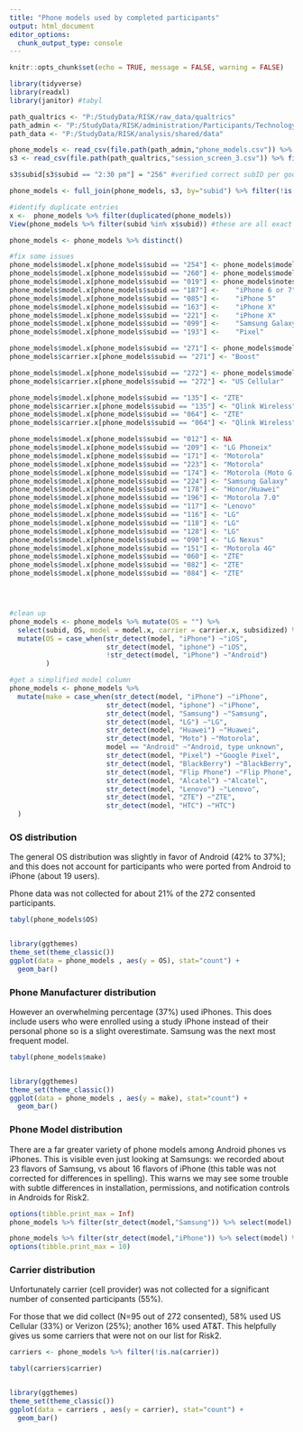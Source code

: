 ```yaml
---
title: "Phone models used by completed participants"
output: html_document
editor_options:
  chunk_output_type: console
---
```


```r
knitr::opts_chunk$set(echo = TRUE, message = FALSE, warning = FALSE)
```

```r
library(tidyverse)
library(readxl)
library(janitor) #tabyl

path_qualtrics <- "P:/StudyData/RISK/raw_data/qualtrics"
path_admin <- "P:/StudyData/RISK/administration/Participants/Technology Tracking"
path_data <- "P:/StudyData/RISK/analysis/shared/data"
```


```r
phone_models <- read_csv(file.path(path_admin,"phone_models.csv")) %>% select(subid=`Sub ID`, model=`Phone type`, carrier=Carrier,subsidized=`State Subsidized Phone?`,notes=Notes)
s3 <- read_csv(file.path(path_qualtrics,"session_screen_3.csv")) %>% filter(Q97==1, !is.na(Q89)) %>% select(subid = Q89, model=Q108, carrier=Q109,notes=Q78, notes2=Q54) %>% mutate(subid=str_pad(subid, 3, "left",pad="0"))

s3$subid[s3$subid == "2:30 pm"] = "256" #verified correct subID per google calendar

phone_models <- full_join(phone_models, s3, by="subid") %>% filter(!is.na(subid))

#identify duplicate entries
x <-  phone_models %>% filter(duplicated(phone_models))
View(phone_models %>% filter(subid %in% x$subid)) #these are all exact duplicates so we will remove the duplicated lines

phone_models <- phone_models %>% distinct()

#fix some issues
phone_models$model.x[phone_models$subid == "254"] <- phone_models$model.y[phone_models$subid == "254"]
phone_models$model.x[phone_models$subid == "260"] <- phone_models$model.y[phone_models$subid == "260"]
phone_models$model.x[phone_models$subid == "019"] <- phone_models$notes.x[phone_models$subid == "019"]
phone_models$model.x[phone_models$subid == "187"] <- 	"iPhone 6 or 7"
phone_models$model.x[phone_models$subid == "085"] <- 	"iPhone 5"
phone_models$model.x[phone_models$subid == "163"] <- 	"iPhone X"
phone_models$model.x[phone_models$subid == "221"] <- 	"iPhone X"
phone_models$model.x[phone_models$subid == "099"] <- 	"Samsung Galaxy S7"
phone_models$model.x[phone_models$subid == "193"] <- 	"Pixel"

phone_models$model.x[phone_models$subid == "271"] <- phone_models$model.y[phone_models$subid == "271"]
phone_models$carrier.x[phone_models$subid == "271"] <- "Boost"

phone_models$model.x[phone_models$subid == "272"] <- phone_models$model.y[phone_models$subid == "272"]
phone_models$carrier.x[phone_models$subid == "272"] <- "US Cellular"

phone_models$model.x[phone_models$subid == "135"] <- "ZTE"
phone_models$carrier.x[phone_models$subid == "135"] <- "Qlink Wireless"
phone_models$model.x[phone_models$subid == "064"] <- "ZTE"
phone_models$carrier.x[phone_models$subid == "064"] <- "Qlink Wireless"

phone_models$model.x[phone_models$subid == "012"] <- NA
phone_models$model.x[phone_models$subid == "209"] <- "LG Phoneix"
phone_models$model.x[phone_models$subid == "171"] <- "Motorola"
phone_models$model.x[phone_models$subid == "223"] <- "Motorola"
phone_models$model.x[phone_models$subid == "174"] <- "Motorola (Moto G)"
phone_models$model.x[phone_models$subid == "224"] <- "Samsung Galaxy"
phone_models$model.x[phone_models$subid == "178"] <- "Honor/Huawei"
phone_models$model.x[phone_models$subid == "196"] <- "Motorola 7.0"
phone_models$model.x[phone_models$subid == "117"] <- "Lenovo"
phone_models$model.x[phone_models$subid == "116"] <- "LG"
phone_models$model.x[phone_models$subid == "118"] <- "LG"
phone_models$model.x[phone_models$subid == "128"] <- "LG"
phone_models$model.x[phone_models$subid == "090"] <- "LG Nexus"
phone_models$model.x[phone_models$subid == "151"] <- "Motorola 4G"
phone_models$model.x[phone_models$subid == "060"] <- "ZTE"
phone_models$model.x[phone_models$subid == "082"] <- "ZTE"
phone_models$model.x[phone_models$subid == "084"] <- "ZTE"




#clean up
phone_models <- phone_models %>% mutate(OS = "") %>% 
  select(subid, OS, model = model.x, carrier = carrier.x, subsidized) %>%
  mutate(OS = case_when(str_detect(model, "iPhone") ~"iOS",
                        str_detect(model, "iphone") ~"iOS",
                        !str_detect(model, "iPhone") ~"Android")
         )

#get a simplified model column
phone_models <- phone_models %>% 
  mutate(make = case_when(str_detect(model, "iPhone") ~"iPhone",
                        str_detect(model, "iphone") ~"iPhone",
                        str_detect(model, "Samsung") ~"Samsung",
                        str_detect(model, "LG") ~"LG",
                        str_detect(model, "Huawei") ~"Huawei",
                        str_detect(model, "Moto") ~"Motorola",
                        model == "Android" ~"Android, type unknown",
                        str_detect(model, "Pixel") ~"Google Pixel",
                        str_detect(model, "BlackBerry") ~"BlackBerry",
                        str_detect(model, "Flip Phone") ~"Flip Phone",
                        str_detect(model, "Alcatel") ~"Alcatel",
                        str_detect(model, "Lenovo") ~"Lenovo", 
                        str_detect(model, "ZTE") ~"ZTE", 
                        str_detect(model, "HTC") ~"HTC")
  )
```

### OS distribution

The general OS distribution was slightly in favor of Android (42% to 37%); and this does not account for participants who were ported from Android to iPhone (about 19 users).

Phone data was not collected for about 21% of the 272 consented participants.

```r

tabyl(phone_models$OS)


library(ggthemes)
theme_set(theme_classic())
ggplot(data = phone_models , aes(y = OS), stat="count") + 
  geom_bar()
```

### Phone Manufacturer distribution

However an overwhelming percentage (37%) used iPhones. This does include users who were enrolled using a study iPhone instead of their personal phone so is a slight overestimate. Samsung was the next most frequent model.

```r

tabyl(phone_models$make)


library(ggthemes)
theme_set(theme_classic())
ggplot(data = phone_models , aes(y = make), stat="count") + 
  geom_bar()

```


### Phone Model distribution

There are a far greater variety of phone models among Android phones vs iPhones. This is visible even just looking at Samsungs: we recorded about 23 flavors of Samsung, vs about 16 flavors of iPhone (this table was not corrected for differences in spelling). This warns we may see some trouble with subtle differences in installation, permissions, and notification controls in Androids for Risk2.

```r
options(tibble.print_max = Inf)
phone_models %>% filter(str_detect(model,"Samsung")) %>% select(model) %>% unique()

phone_models %>% filter(str_detect(model,"iPhone")) %>% select(model) %>% unique()
options(tibble.print_max = 10)
```


### Carrier distribution

Unfortunately carrier (cell provider) was not collected for a significant number of consented participants (55%).

For those that we did collect (N=95 out of 272 consented), 58% used US Cellular (33%) or Verizon (25%); another 16% used AT&T. This helpfully gives us some carriers that were not on our list for Risk2.

```r

carriers <- phone_models %>% filter(!is.na(carrier))

tabyl(carriers$carrier)


library(ggthemes)
theme_set(theme_classic())
ggplot(data = carriers , aes(y = carrier), stat="count") + 
  geom_bar()

```